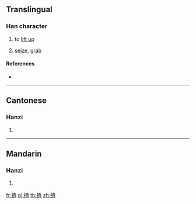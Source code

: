 ==Translingual==

===Han character===
{{Han char|rn=64|rad=手|as=08|sn=11|four=55027|canj=QQMB|ids=⿰扌青}}

# {{label|zh|Cantonese}} to [[lift up]]
# [[seize]], [[grab]]

====References====
* {{Han ref|kx=0436.160|dkj=12239|dj=0786.020|hdz=31890.090|uh=6385|ud=25477|bh=D5A2|bd=54690}}

----

==Cantonese==

===Hanzi===
{{yue-hanzi|jyut=[[cing3]]|y=ching3}}

# {{defn|lang=yue|sort=手08}}

----

==Mandarin==

===Hanzi===
{{cmn-hanzi|pin=[[qìng]] ([[qing4]]), [[duō]] ([[duo1]])|wg=ch'ing<sup>4</sup>, to<sup>1</sup>}}

# {{defn|lang=cmn|sort=手08}}

[[fr:掅]]
[[pl:掅]]
[[th:掅]]
[[zh:掅]]
